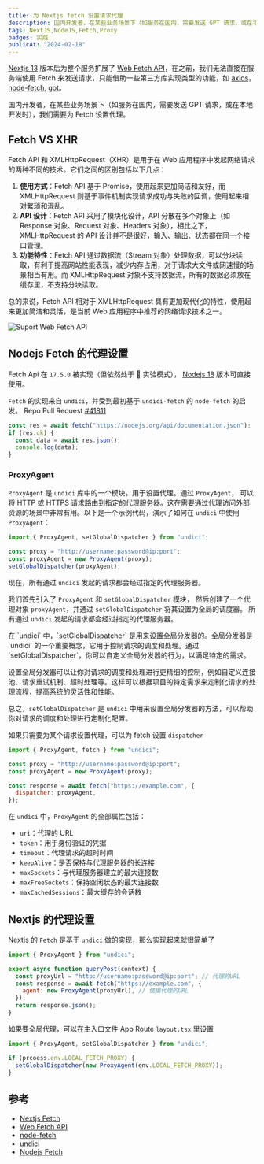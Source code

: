 ```yaml
---
title: 为 Nextjs fetch 设置请求代理
description: 国内开发者，在某些业务场景下（如服务在国内，需要发送 GPT 请求，或在本地开发时），我们需要为 Fetch 设置代理。
tags: NextJS,NodeJS,Fetch,Proxy
badges: 实践
publicAt: "2024-02-18"
---
```


[Nextjs 13](https://nextjs.org/docs/app/api-reference/functions/fetch) 版本后为整个服务扩展了 [Web Fetch API](https://developer.mozilla.org/zh-CN/docs/Web/API/Fetch_API)，在之前，我们无法直接在服务端使用 Fetch 来发送请求，只能借助一些第三方库实现类型的功能，如 [axios](https://github.com/axios/axios)，[node-fetch](https://github.com/node-fetch/node-fetch), [got](https://github.com/sindresorhus/got)。

国内开发者，在某些业务场景下（如服务在国内，需要发送 GPT 请求，或在本地开发时），我们需要为 Fetch 设置代理。

## Fetch VS XHR

Fetch API 和 XMLHttpRequest（XHR）是用于在 Web 应用程序中发起网络请求的两种不同的技术。它们之间的区别包括以下几点：

1. **使用方式**：Fetch API 基于 Promise，使用起来更加简洁和友好，而 XMLHttpRequest 则基于事件机制实现请求成功与失败的回调，使用起来相对繁琐和混乱。
2. **API 设计**：Fetch API 采用了模块化设计，API 分散在多个对象上（如 Response 对象、Request 对象、Headers 对象），相比之下，XMLHttpRequest 的 API 设计并不是很好，输入、输出、状态都在同一个接口管理。
3. **功能特性**：Fetch API 通过数据流（Stream 对象）处理数据，可以分块读取，有利于提高网站性能表现，减少内存占用，对于请求大文件或网速慢的场景相当有用。而 XMLHttpRequest 对象不支持数据流，所有的数据必须放在缓存里，不支持分块读取。

总的来说，Fetch API 相对于 XMLHttpRequest 具有更加现代化的特性，使用起来更加简洁和灵活，是当前 Web 应用程序中推荐的网络请求技术之一。

![Suport Web Fetch API](/static/images/set-nextjs-fetch-proxy-agent/support-web-fetch-api.png)

## Nodejs Fetch 的代理设置

Fetch Api 在 `17.5.0` 被实现（但依然处于 🧪 实验模式）， [Nodejs 18](https://nodejs.org/en/blog/announcements/v18-release-announce#new-globally-available-browser-compatible-apis) 版本可直接使用。

`Fetch` 的实现来自 `undici`，并受到最初基于 `undici-fetch` 的 `node-fetch` 的启发。 Repo Pull Request [#41811](https://github.com/nodejs/node/pull/41811)

```js
const res = await fetch("https://nodejs.org/api/documentation.json");
if (res.ok) {
  const data = await res.json();
  console.log(data);
}
```

### ProxyAgent

`ProxyAgent` 是 `undici` 库中的一个模块，用于设置代理。通过 `ProxyAgent`， 可以将 HTTP 或 HTTPS 请求路由到指定的代理服务器。这在需要通过代理访问外部资源的场景中非常有用。以下是一个示例代码，演示了如何在 `undici` 中使用 `ProxyAgent`：

```js
import { ProxyAgent, setGlobalDispatcher } from "undici";

const proxy = "http://username:password@ip:port";
const proxyAgent = new ProxyAgent(proxy);
setGlobalDispatcher(proxyAgent);
```

现在，所有通过 `undici` 发起的请求都会经过指定的代理服务器。

我们首先引入了 `ProxyAgent` 和 `setGlobalDispatcher` 模块， 然后创建了一个代理对象 `proxyAgent`，并通过 `setGlobalDispatcher` 将其设置为全局的调度器。 所有通过 `undici` 发起的请求都会经过指定的代理服务器。

<FAQBox title="setGlobalDispatcher 是什么？">
在 `undici` 中，`setGlobalDispatcher` 是用来设置全局分发器的。全局分发器是 `undici` 的一个重要概念，它用于控制请求的调度和处理。通过 `setGlobalDispatcher`，你可以自定义全局分发器的行为，以满足特定的需求。

设置全局分发器可以让你对请求的调度和处理进行更精细的控制，例如自定义连接池、请求重试机制、超时处理等。这样可以根据项目的特定需求来定制化请求的处理流程，提高系统的灵活性和性能。

总之，`setGlobalDispatcher` 是 `undici` 中用来设置全局分发器的方法，可以帮助你对请求的调度和处理进行定制化配置。

如果只需要为某个请求设置代理，可以为 fetch 设置 `dispatcher`

</FAQBox>

```js
import { ProxyAgent, fetch } from "undici";

const proxy = "http://username:password@ip:port";
const proxyAgent = new ProxyAgent(proxy);

const response = await fetch("https://example.com", {
  dispatcher: proxyAgent,
});
```

在 `undici` 中，`ProxyAgent` 的全部属性包括：

- `uri`：代理的 URL
- `token`：用于身份验证的凭据
- `timeout`：代理请求的超时时间
- `keepAlive`：是否保持与代理服务器的长连接
- `maxSockets`：与代理服务器建立的最大连接数
- `maxFreeSockets`：保持空闲状态的最大连接数
- `maxCachedSessions`：最大缓存的会话数

## Nextjs 的代理设置

Nextjs 的 `Fetch` 是基于 `undici` 做的实现，那么实现起来就很简单了

```js
import { ProxyAgent } from "undici";

export async function queryPost(context) {
  const proxyUrl = "http://username:password@ip:port"; // 代理的URL
  const response = await fetch("https://example.com", {
    agent: new ProxyAgent(proxyUrl), // 使用代理的URL
  });
  return response.json();
}
```

如果要全局代理，可以在主入口文件 App Route `layout.tsx` 里设置

```js
import { ProxyAgent, setGlobalDispatcher } from "undici";

if (prcoess.env.LOCAL_FETCH_PROXY) {
  setGlobalDispatcher(new ProxyAgent(env.LOCAL_FETCH_PROXY));
}
```

## 参考

- [Nextjs Fetch](https://nextjs.org/docs/app/api-reference/functions/fetch)
- [Web Fetch API](https://developer.mozilla.org/zh-CN/docs/Web/API/Fetch_API)
- [node-fetch](https://github.com/node-fetch/node-fetch)
- [undici](https://github.com/nodejs/undici)
- [Nodejs Fetch](https://nodejs.org/dist/latest-v18.x/docs/api/globals.html)
